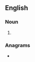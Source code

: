 {{also|tie-ins}}
==English==

===Noun===
{{head|en|noun plural form}}

# {{plural of|tie in|lang=en}}

===Anagrams===
* {{anagrams|en|seniti|tinies}}